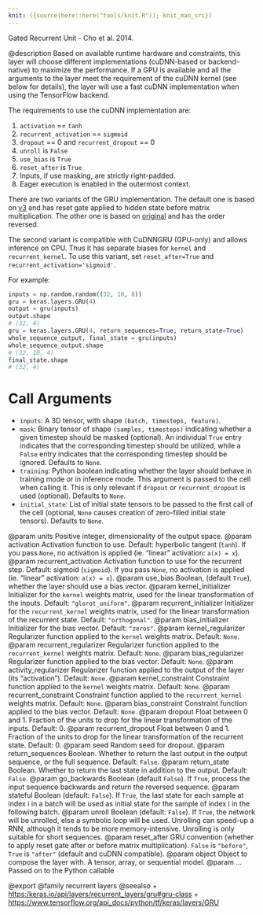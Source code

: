 ```yaml
---
knit: ({source(here::here("tools/knit.R")); knit_man_src})
---
```

Gated Recurrent Unit - Cho et al. 2014.

@description
Based on available runtime hardware and constraints, this layer
will choose different implementations (cuDNN-based or backend-native)
to maximize the performance. If a GPU is available and all
the arguments to the layer meet the requirement of the cuDNN kernel
(see below for details), the layer will use a fast cuDNN implementation
when using the TensorFlow backend.

The requirements to use the cuDNN implementation are:

1. `activation` == `tanh`
2. `recurrent_activation` == `sigmoid`
3. `dropout` == 0 and `recurrent_dropout` == 0
4. `unroll` is `False`
5. `use_bias` is `True`
6. `reset_after` is `True`
7. Inputs, if use masking, are strictly right-padded.
8. Eager execution is enabled in the outermost context.

There are two variants of the GRU implementation. The default one is based
on [v3](https://arxiv.org/abs/1406.1078v3) and has reset gate applied to
hidden state before matrix multiplication. The other one is based on
[original](https://arxiv.org/abs/1406.1078v1) and has the order reversed.

The second variant is compatible with CuDNNGRU (GPU-only) and allows
inference on CPU. Thus it has separate biases for `kernel` and
`recurrent_kernel`. To use this variant, set `reset_after=True` and
`recurrent_activation='sigmoid'`.

For example:

```python
inputs = np.random.random((32, 10, 8))
gru = keras.layers.GRU(4)
output = gru(inputs)
output.shape
# (32, 4)
gru = keras.layers.GRU(4, return_sequences=True, return_state=True)
whole_sequence_output, final_state = gru(inputs)
whole_sequence_output.shape
# (32, 10, 4)
final_state.shape
# (32, 4)
```

# Call Arguments
- `inputs`: A 3D tensor, with shape `(batch, timesteps, feature)`.
- `mask`: Binary tensor of shape `(samples, timesteps)` indicating whether
    a given timestep should be masked  (optional).
    An individual `True` entry indicates that the corresponding timestep
    should be utilized, while a `False` entry indicates that the
    corresponding timestep should be ignored. Defaults to `None`.
- `training`: Python boolean indicating whether the layer should behave in
    training mode or in inference mode. This argument is passed to the
    cell when calling it. This is only relevant if `dropout` or
    `recurrent_dropout` is used  (optional). Defaults to `None`.
- `initial_state`: List of initial state tensors to be passed to the first
    call of the cell (optional, `None` causes creation
    of zero-filled initial state tensors). Defaults to `None`.

@param units Positive integer, dimensionality of the output space.
@param activation Activation function to use.
    Default: hyperbolic tangent (`tanh`).
    If you pass `None`, no activation is applied
    (ie. "linear" activation: `a(x) = x`).
@param recurrent_activation Activation function to use
    for the recurrent step.
    Default: sigmoid (`sigmoid`).
    If you pass `None`, no activation is applied
    (ie. "linear" activation: `a(x) = x`).
@param use_bias Boolean, (default `True`), whether the layer
    should use a bias vector.
@param kernel_initializer Initializer for the `kernel` weights matrix,
    used for the linear transformation of the inputs. Default:
    `"glorot_uniform"`.
@param recurrent_initializer Initializer for the `recurrent_kernel`
    weights matrix, used for the linear transformation of the recurrent
    state. Default: `"orthogonal"`.
@param bias_initializer Initializer for the bias vector. Default: `"zeros"`.
@param kernel_regularizer Regularizer function applied to the `kernel` weights
    matrix. Default: `None`.
@param recurrent_regularizer Regularizer function applied to the
    `recurrent_kernel` weights matrix. Default: `None`.
@param bias_regularizer Regularizer function applied to the bias vector.
    Default: `None`.
@param activity_regularizer Regularizer function applied to the output of the
    layer (its "activation"). Default: `None`.
@param kernel_constraint Constraint function applied to the `kernel` weights
    matrix. Default: `None`.
@param recurrent_constraint Constraint function applied to the
    `recurrent_kernel` weights matrix. Default: `None`.
@param bias_constraint Constraint function applied to the bias vector.
    Default: `None`.
@param dropout Float between 0 and 1. Fraction of the units to drop for the
    linear transformation of the inputs. Default: 0.
@param recurrent_dropout Float between 0 and 1. Fraction of the units to drop
    for the linear transformation of the recurrent state. Default: 0.
@param seed Random seed for dropout.
@param return_sequences Boolean. Whether to return the last output
    in the output sequence, or the full sequence. Default: `False`.
@param return_state Boolean. Whether to return the last state in addition
    to the output. Default: `False`.
@param go_backwards Boolean (default `False`).
    If `True`, process the input sequence backwards and return the
    reversed sequence.
@param stateful Boolean (default: `False`). If `True`, the last state
    for each sample at index i in a batch will be used as initial
    state for the sample of index i in the following batch.
@param unroll Boolean (default: `False`).
    If `True`, the network will be unrolled,
    else a symbolic loop will be used.
    Unrolling can speed-up a RNN,
    although it tends to be more memory-intensive.
    Unrolling is only suitable for short sequences.
@param reset_after GRU convention (whether to apply reset gate after or
    before matrix multiplication). `False` is `"before"`,
    `True` is `"after"` (default and cuDNN compatible).
@param object Object to compose the layer with. A tensor, array, or sequential model.
@param ... Passed on to the Python callable

@export
@family recurrent layers
@seealso
+ <https:/keras.io/api/layers/recurrent_layers/gru#gru-class>
+ <https://www.tensorflow.org/api_docs/python/tf/keras/layers/GRU>
